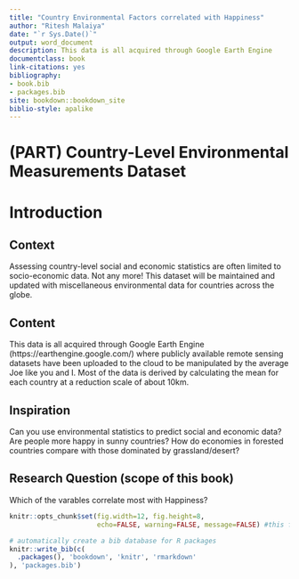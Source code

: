 ```yaml
--- 
title: "Country Environmental Factors correlated with Happiness"
author: "Ritesh Malaiya"
date: "`r Sys.Date()`"
output: word_document
description: This data is all acquired through Google Earth Engine 
documentclass: book
link-citations: yes
bibliography:
- book.bib
- packages.bib
site: bookdown::bookdown_site
biblio-style: apalike
---
```


# (PART) Country-Level Environmental Measurements Dataset {-}

# Introduction {#intro}


## Context
Assessing country-level social and economic statistics are often limited to socio-economic data. Not any more! This dataset will be maintained and updated with miscellaneous environmental data for countries across the globe.

## Content
This data is all acquired through Google Earth Engine (https://earthengine.google.com/) where publicly available remote sensing datasets have been uploaded to the cloud to be manipulated by the average Joe like you and I. Most of the data is derived by calculating the mean for each country at a reduction scale of about 10km.

## Inspiration
Can you use environmental statistics to predict social and economic data?
Are people more happy in sunny countries?
How do economies in forested countries compare with those dominated by grassland/desert?


## Research Question (scope of this book)

Which of the varables correlate most with Happiness?


```r
knitr::opts_chunk$set(fig.width=12, fig.height=8,
                      echo=FALSE, warning=FALSE, message=FALSE) #this fig setting makes busy graphs looks good even in A4

# automatically create a bib database for R packages
knitr::write_bib(c(
  .packages(), 'bookdown', 'knitr', 'rmarkdown'
), 'packages.bib')
```

